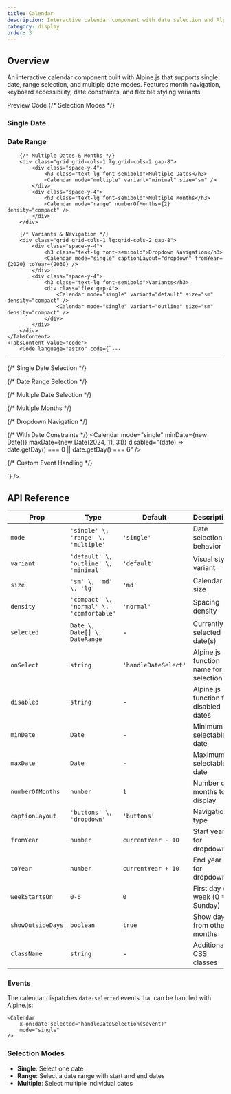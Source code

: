 ```yaml
---
title: Calendar
description: Interactive calendar component with date selection and Alpine.js state management
category: display
order: 3
---
```



## Overview

An interactive calendar component built with Alpine.js that supports single date, range selection, and multiple date modes. Features month navigation, keyboard accessibility, date constraints, and flexible styling variants.

<Tabs defaultValue="preview" class="h-auto">
    <TabsList variant="pills" slot="list">
        <TabsTrigger value="preview" variant="pills">Preview</TabsTrigger>
        <TabsTrigger value="code" variant="pills">Code</TabsTrigger>
    </TabsList>
    <TabsContent value="preview" preview class="space-y-8">
        {/* Selection Modes */}
        <div class="grid grid-cols-1 lg:grid-cols-2 gap-8">
            <div class="space-y-4">
                <h3 class="text-lg font-semibold">Single Date</h3>
                <Calendar mode="single" />
            </div>
            <div class="space-y-4">
                <h3 class="text-lg font-semibold">Date Range</h3>
                <Calendar mode="range" variant="outline" />
            </div>
        </div>

        {/* Multiple Dates & Months */}
        <div class="grid grid-cols-1 lg:grid-cols-2 gap-8">
            <div class="space-y-4">
                <h3 class="text-lg font-semibold">Multiple Dates</h3>
                <Calendar mode="multiple" variant="minimal" size="sm" />
            </div>
            <div class="space-y-4">
                <h3 class="text-lg font-semibold">Multiple Months</h3>
                <Calendar mode="range" numberOfMonths={2} density="compact" />
            </div>
        </div>

        {/* Variants & Navigation */}
        <div class="grid grid-cols-1 lg:grid-cols-2 gap-8">
            <div class="space-y-4">
                <h3 class="text-lg font-semibold">Dropdown Navigation</h3>
                <Calendar mode="single" captionLayout="dropdown" fromYear={2020} toYear={2030} />
            </div>
            <div class="space-y-4">
                <h3 class="text-lg font-semibold">Variants</h3>
                <div class="flex gap-4">
                    <Calendar mode="single" variant="default" size="sm" density="compact" />
                    <Calendar mode="single" variant="outline" size="sm" density="compact" />
                </div>
            </div>
        </div>
    </TabsContent>
    <TabsContent value="code">
        <Code language="astro" code={`---
---

{/* Single Date Selection */}
<Calendar mode="single" />

{/* Date Range Selection */}
<Calendar 
    mode="range" 
    variant="outline"
    size="lg"
/>

{/* Multiple Date Selection */}
<Calendar 
    mode="multiple"
    variant="minimal"
    size="sm"
/>

{/* Multiple Months */}
<Calendar 
    mode="range" 
    numberOfMonths={2}
    density="compact"
/>

{/* Dropdown Navigation */}
<Calendar 
    mode="single"
    captionLayout="dropdown"
    fromYear={2020}
    toYear={2030}
/>

{/* With Date Constraints */}
<Calendar 
    mode="single"
    minDate={new Date()}
    maxDate={new Date(2024, 11, 31)}
    disabled="(date) => date.getDay() === 0 || date.getDay() === 6"
/>

{/* Custom Event Handling */}
<div x-data="{ selectedDate: null }">
    <Calendar 
        mode="single"
        x-on:date-selected="selectedDate = $event.detail.date"
    />
    <p x-show="selectedDate" x-text="'Selected: ' + selectedDate"></p>
</div>`} />
    </TabsContent>
</Tabs>

## API Reference

| Prop | Type | Default | Description |
|------|------|---------|-------------|
| `mode` | `'single' \, 'range' \, 'multiple'` | `'single'` | Date selection behavior |
| `variant` | `'default' \, 'outline' \, 'minimal'` | `'default'` | Visual style variant |
| `size` | `'sm' \, 'md' \, 'lg'` | `'md'` | Calendar size |
| `density` | `'compact' \, 'normal' \, 'comfortable'` | `'normal'` | Spacing density |
| `selected` | `Date \, Date[] \, DateRange` | - | Currently selected date(s) |
| `onSelect` | `string` | `'handleDateSelect'` | Alpine.js function name for selection |
| `disabled` | `string` | - | Alpine.js function for disabled dates |
| `minDate` | `Date` | - | Minimum selectable date |
| `maxDate` | `Date` | - | Maximum selectable date |
| `numberOfMonths` | `number` | `1` | Number of months to display |
| `captionLayout` | `'buttons' \, 'dropdown'` | `'buttons'` | Navigation type |
| `fromYear` | `number` | `currentYear - 10` | Start year for dropdown |
| `toYear` | `number` | `currentYear + 10` | End year for dropdown |
| `weekStartsOn` | `0-6` | `0` | First day of week (0 = Sunday) |
| `showOutsideDays` | `boolean` | `true` | Show days from other months |
| `className` | `string` | - | Additional CSS classes |

### Events

The calendar dispatches `date-selected` events that can be handled with Alpine.js:

```astro
<Calendar 
    x-on:date-selected="handleDateSelection($event)"
    mode="single"
/>
```

### Selection Modes

- **Single**: Select one date
- **Range**: Select a date range with start and end dates  
- **Multiple**: Select multiple individual dates
